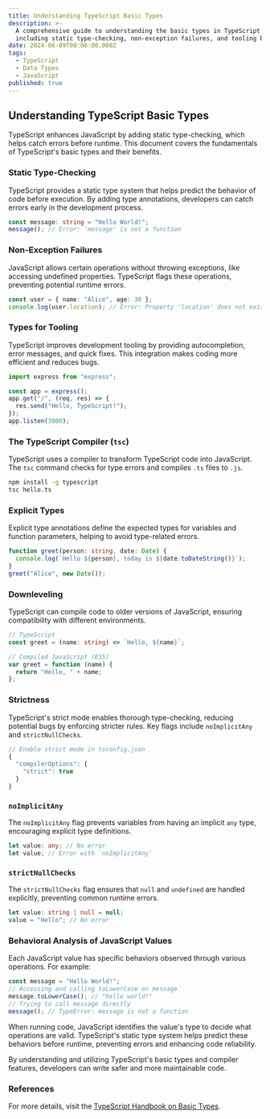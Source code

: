 ```yaml
---
title: Understanding TypeScript Basic Types
description: >-
  A comprehensive guide to understanding the basic types in TypeScript,
  including static type-checking, non-exception failures, and tooling benefits.
date: 2024-06-09T00:00:00.000Z
tags:
  - TypeScript
  - Data Types
  - JavaScript
published: true
---
```


## Understanding TypeScript Basic Types

TypeScript enhances JavaScript by adding static type-checking, which helps catch errors before runtime. This document covers the fundamentals of TypeScript's basic types and their benefits.

### Static Type-Checking

TypeScript provides a static type system that helps predict the behavior of code before execution. By adding type annotations, developers can catch errors early in the development process.

```typescript
const message: string = "Hello World!";
message(); // Error: 'message' is not a function
```

### Non-Exception Failures

JavaScript allows certain operations without throwing exceptions, like accessing undefined properties. TypeScript flags these operations, preventing potential runtime errors.

```typescript
const user = { name: "Alice", age: 30 };
console.log(user.location); // Error: Property 'location' does not exist
```

### Types for Tooling

TypeScript improves development tooling by providing autocompletion, error messages, and quick fixes. This integration makes coding more efficient and reduces bugs.

```typescript
import express from "express";

const app = express();
app.get("/", (req, res) => {
  res.send("Hello, TypeScript!");
});
app.listen(3000);
```

### The TypeScript Compiler (`tsc`)

TypeScript uses a compiler to transform TypeScript code into JavaScript. The `tsc` command checks for type errors and compiles `.ts` files to `.js`.

```sh
npm install -g typescript
tsc hello.ts
```

### Explicit Types

Explicit type annotations define the expected types for variables and function parameters, helping to avoid type-related errors.

```typescript
function greet(person: string, date: Date) {
  console.log(`Hello ${person}, today is ${date.toDateString()}`);
}
greet("Alice", new Date());
```

### Downleveling

TypeScript can compile code to older versions of JavaScript, ensuring compatibility with different environments.

```typescript
// TypeScript
const greet = (name: string) => `Hello, ${name}`;

// Compiled JavaScript (ES5)
var greet = function (name) {
  return "Hello, " + name;
};
```

### Strictness

TypeScript's strict mode enables thorough type-checking, reducing potential bugs by enforcing stricter rules. Key flags include `noImplicitAny` and `strictNullChecks`.

```typescript
// Enable strict mode in tsconfig.json
{
  "compilerOptions": {
    "strict": true
  }
}
```

### `noImplicitAny`

The `noImplicitAny` flag prevents variables from having an implicit `any` type, encouraging explicit type definitions.

```typescript
let value: any; // No error
let value; // Error with `noImplicitAny`
```

### `strictNullChecks`

The `strictNullChecks` flag ensures that `null` and `undefined` are handled explicitly, preventing common runtime errors.

```typescript
let value: string | null = null;
value = "Hello"; // No error
```

### Behavioral Analysis of JavaScript Values

Each JavaScript value has specific behaviors observed through various operations. For example:

```javascript
const message = "Hello World!";
// Accessing and calling toLowerCase on message
message.toLowerCase(); // "hello world!"
// Trying to call message directly
message(); // TypeError: message is not a function
```

When running code, JavaScript identifies the value's type to decide what operations are valid. TypeScript's static type system helps predict these behaviors before runtime, preventing errors and enhancing code reliability.

By understanding and utilizing TypeScript's basic types and compiler features, developers can write safer and more maintainable code.

### References

For more details, visit the [TypeScript Handbook on Basic Types](https://www.typescriptlang.org/docs/handbook/2/basic-types.html).

